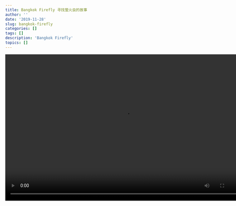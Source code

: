 ```yaml
---
title: Bangkok Firefly 寻找萤火虫的故事
author: ''
date: '2019-11-28'
slug: bangkok-firefly
categories: []
tags: []
description: 'Bangkok Firefly'
topics: []
---
```




<video width="760" height="465" controls>
  <source src="/post/bangkok-firefly/firefly.mp4" type="video/mp4">
</video>

